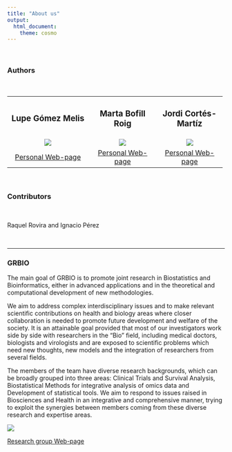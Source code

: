 ---
title: "About us"
output:
  html_document:
    theme: cosmo
---

```{=html}
<style type="text/css">
h1.title {
  font-size: 36px;
  font-weight: 500;
  color: DarkRed;
  text-align: center;
}
</style>
```
<br>

### **Authors**

<br>

+:--------------------------------------------------------------------:+:-------------------------------------------------------:+:------------------------------------------------------:+
| ### Lupe Gómez Melis                                                 | ### Marta Bofill Roig                                   | ### Jordi Cortés-Martíz                                |
+----------------------------------------------------------------------+---------------------------------------------------------+--------------------------------------------------------+
| ![](images/about_us/lupe.jpeg)                                       | ![](images/about_us/marta_bofill.jpeg)                  | ![](images/about_us/jordi.jpeg)                        |
+----------------------------------------------------------------------+---------------------------------------------------------+--------------------------------------------------------+
| [Personal Web-page](https://grbio.upc.edu/en/about-us/cv/lupe-gomez) | [Personal Web-page](https://martabofillroig.github.io/) | [Personal Web-page](https://jordi-cortes.netlify.app/) |
+----------------------------------------------------------------------+---------------------------------------------------------+--------------------------------------------------------+

<br>

### **Contributors**

<br>

Raquel Rovira and Ignacio Pérez

<br>

------------------------------------------------------------------------

::: {align="center"}
### **GRBIO**

The main goal of GRBIO is to promote joint research in Biostatistics and Bioinformatics, either in advanced applications and in the theoretical and computational development of new methodologies.

We aim to address complex interdisciplinary issues and to make relevant scientific contributions on health and biology areas where closer collaboration is needed to promote future development and welfare of the society. It is an attainable goal provided that most of our investigators work side by side with researchers in the "Bio" field, including medical doctors, biologists and virologists and are exposed to scientific problems which need new thoughts, new models and the integration of researchers from several fields.

The members of the team have diverse research backgrounds, which can be broadly grouped into three areas: Clinical Trials and Survival Analysis, Biostatistical Methods for integrative analysis of omics data and Development of statistical tools. We aim to respond to issues raised in Biosciences and Health in an integrative and comprehensive manner, trying to exploit the synergies between members coming from these diverse research and expertise areas.

![](images/about_us/grbio.png)

[Research group Web-page](https://grbio.upc.edu/en)
:::
